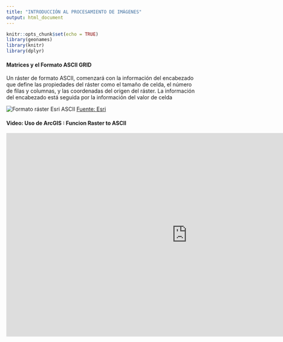 ```yaml
---
title: "INTRODUCCIÓN AL PROCESAMIENTO DE IMÁGENES"
output: html_document
---
```

```r
knitr::opts_chunk$set(echo = TRUE)
library(geonames)
library(knitr)
library(dplyr)
```

#### Matrices y el Formato ASCII GRID
Un ráster de formato  ASCII,  comenzará con la información del encabezado que define las propiedades del ráster como el tamaño de celda, el número de filas y columnas, y las coordenadas del origen del ráster. La información del encabezado está seguida por la información del valor de celda

![Formato ráster Esri ASCII](G:/My Drive/GIS-IGA/2023WEB/UNALM-GIS.github.io/P1/grid1.png)
[Fuente: Esri](https://desktop.arcgis.com/es/arcmap/10.3/manage-data/raster-and-images/esri-ascii-raster-format.htm)

#### Video: Uso de ArcGIS : Funcion Raster to ASCII
<iframe width="956" height="538" src="https://www.youtube.com/embed/ay9-pnP6eKA" title="ASCII generation from Raster | ArcGIS | GeoDev" frameborder="0" allow="accelerometer; autoplay; clipboard-write; encrypted-media; gyroscope; picture-in-picture; web-share" allowfullscreen></iframe>